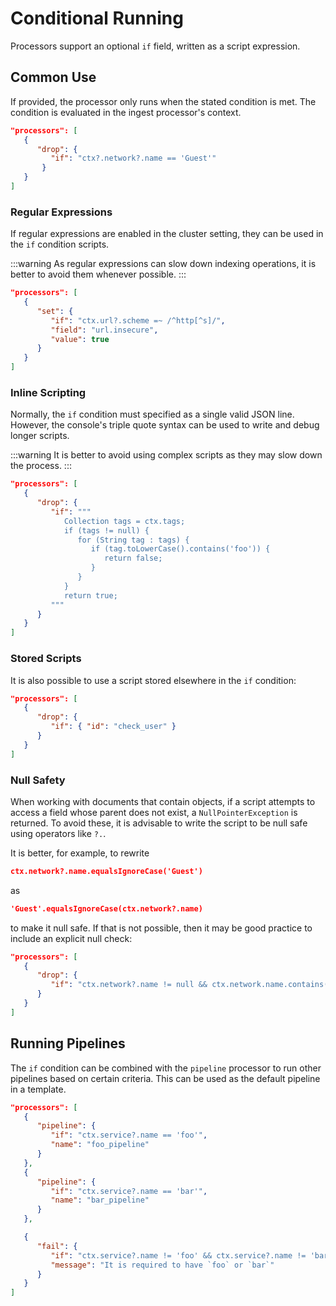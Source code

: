 # Conditional Running

Processors support an optional `if` field, written as a script expression.

## Common Use

If provided, the processor only runs when the stated condition is met. The condition is evaluated in the ingest processor's context.

```json
"processors": [
   {
      "drop": {
         "if": "ctx?.network?.name == 'Guest'"
	   }
   }
]
```

### Regular Expressions

If regular expressions are enabled in the cluster setting, they can be used in the `if` condition scripts.

:::warning
As regular expressions can slow down indexing operations, it is better to avoid them whenever possible.
:::

```json
"processors": [
   {
      "set": {
         "if": "ctx.url?.scheme =~ /^http[^s]/",
         "field": "url.insecure",
         "value": true
      }
   }
]
```

### Inline Scripting

Normally, the `if` condition must specified as a single valid JSON line. However, the console's triple quote syntax can be used to write and debug longer scripts.

:::warning
It is better to avoid using complex scripts as they may slow down the process.
:::

```json
"processors": [
   {
      "drop": {
         "if": """
            Collection tags = ctx.tags;
            if (tags != null) {
               for (String tag : tags) {
                  if (tag.toLowerCase().contains('foo')) {
                     return false;
                  }
               }
            }
            return true;
         """
      }
   }
]
```

### Stored Scripts

It is also possible to use a script stored elsewhere in the `if` condition:

```json
"processors": [
   {
      "drop": {
         "if": { "id": "check_user" }
      }
   }
]
```

### Null Safety

When working with documents that contain objects, if a script attempts to access a field whose parent does not exist, a `NullPointerException` is returned. To avoid these, it is advisable to write the script to be null safe using operators like `?.`.

It is better, for example, to rewrite

```json
ctx.network?.name.equalsIgnoreCase('Guest')
```
as

```json
'Guest'.equalsIgnoreCase(ctx.network?.name)
```

to make it null safe. If that is not possible, then it may be good practice to include an explicit null check:

```json
"processors": [
   {
      "drop": {
         "if": "ctx.network?.name != null && ctx.network.name.contains('Guest')"
      }
   }
]
```

## Running Pipelines

The `if` condition can be combined with the `pipeline` processor to run other pipelines based on certain criteria. This can be used as the default pipeline in a template.

```json
"processors": [
   {
      "pipeline": {
         "if": "ctx.service?.name == 'foo'",
         "name": "foo_pipeline"
      }
   },
   {
      "pipeline": {
         "if": "ctx.service?.name == 'bar'",
         "name": "bar_pipeline"
      }
   },

   {
      "fail": {
         "if": "ctx.service?.name != 'foo' && ctx.service?.name != 'bar'",
         "message": "It is required to have `foo` or `bar`"
      }
   }
]
```
